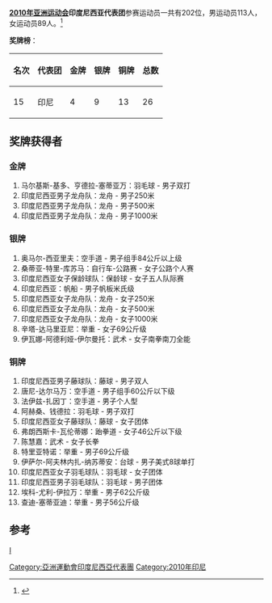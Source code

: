 {{Infobox Country Asian Games
|NOC=INA
|year=2010
|competitors= 178
|sports=22
|flagbearer=
|gold=4
|silver=9
|bronze=13
|total=26
|rank=15
}}

'''[[2010年亚洲运动会|2010年亚洲运动会]]印度尼西亚代表团'''参赛运动员一共有202位，男运动员113人，女运动员89人。<ref>{{Cite web |url=http://www.gz2010.cn/info/CHN_CHN/ZZ/ZZE130B_@@@@@@@@@@@@@@@@@CHN_NOC=INA.html |title=第16届亚洲运动会官方网站-印度尼西亚参赛项目 |accessdate=2010-11-18 |archive-date=2019-02-14 |archive-url=https://web.archive.org/web/20190214054353/http://www.gz2010.cn/info/CHN_CHN/ZZ/ZZE130B_@@@@@@@@@@@@@@@@@CHN_NOC=INA.html |dead-url=no }}</ref>

'''奖牌榜'''：
{| class="wikitable"
|-
! 名次 !! 代表团 !! 金牌 !! 银牌 !! 铜牌 !! 总数
|-
| 15 || 印尼 || 4 || 9 || 13 || 26
|}

==奖牌获得者==
===金牌===
#马尔基斯-基多、亨德拉-塞蒂亚万：羽毛球 - 男子双打
#印度尼西亚男子龙舟队：龙舟 - 男子250米
#印度尼西亚男子龙舟队：龙舟 - 男子500米
#印度尼西亚男子龙舟队：龙舟 - 男子1000米

===银牌===
#奥马尔-西亚里夫：空手道 - 男子组手84公斤以上级	
#桑蒂亚-特里-库苏马：自行车-公路赛 - 女子公路个人赛
#印度尼西亚女子保龄球队：保龄球 - 女子五人队际赛
#印度尼西亚：帆船 - 男子帆板米氏级
#印度尼西亚女子龙舟队：龙舟 - 女子250米
#印度尼西亚女子龙舟队：龙舟 - 女子500米
#印度尼西亚女子龙舟队：龙舟 - 女子1000米 
#辛塔-达马里亚尼：举重 - 女子69公斤级
#伊瓦娜-阿德利娅-伊尔曼托：武术 - 女子南拳南刀全能

===铜牌===
#印度尼西亚男子藤球队：藤球 - 男子双人		
#唐尼-达尔马万：空手道 - 男子组手60公斤以下级
#法伊兹-扎因丁：空手道 - 男子个人型
#阿赫桑、钱德拉：羽毛球 - 男子双打		
#印度尼西亚女子藤球队：藤球 - 女子团体
#弗朗西斯卡-瓦伦蒂娜：跆拳道 - 女子46公斤以下级		
#陈慧嘉：武术 - 女子长拳	
#特里亚特诺：举重 - 男子69公斤级
#伊萨尔-阿夫林内扎-纳苏蒂安：台球 - 男子美式8球单打
#印度尼西亚女子羽毛球队：羽毛球 - 女子团体
#印度尼西亚男子羽毛球队：羽毛球 - 男子团体
#埃科-尤利-伊拉万：举重 - 男子62公斤级
#查迪-塞蒂亚迪：举重 - 男子56公斤级

==参考==
<references/>

{{2010年亚洲运动会代表团}}
[[分类:2010年亚洲运动会代表团|I]]
[[Category:亞洲運動會印度尼西亞代表團|Category:亞洲運動會印度尼西亞代表團]]
[[Category:2010年印尼|Category:2010年印尼]]